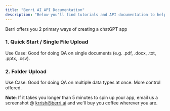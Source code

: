 ```yaml
---
title: "Berri AI API Documentation"
description: "Below you'll find tutorials and API documentation to help you spin up a chatGPT app in minutes."
---
```


Berri offers you 2 primary ways of creating a chatGPT app

### 1. Quick Start / Single File Upload
Use Case: Good for doing QA on single documents (e.g. .pdf, .docx, .txt, .pptx, .csv). 


### 2. Folder Upload
Use Case: Good for doing QA on multiple data types at once. More control offered. 

**Note**: If it takes you longer than 5 minutes to spin up your app, email us a screenshot @ krrish@berri.ai and we'll buy you coffee wherever you are.